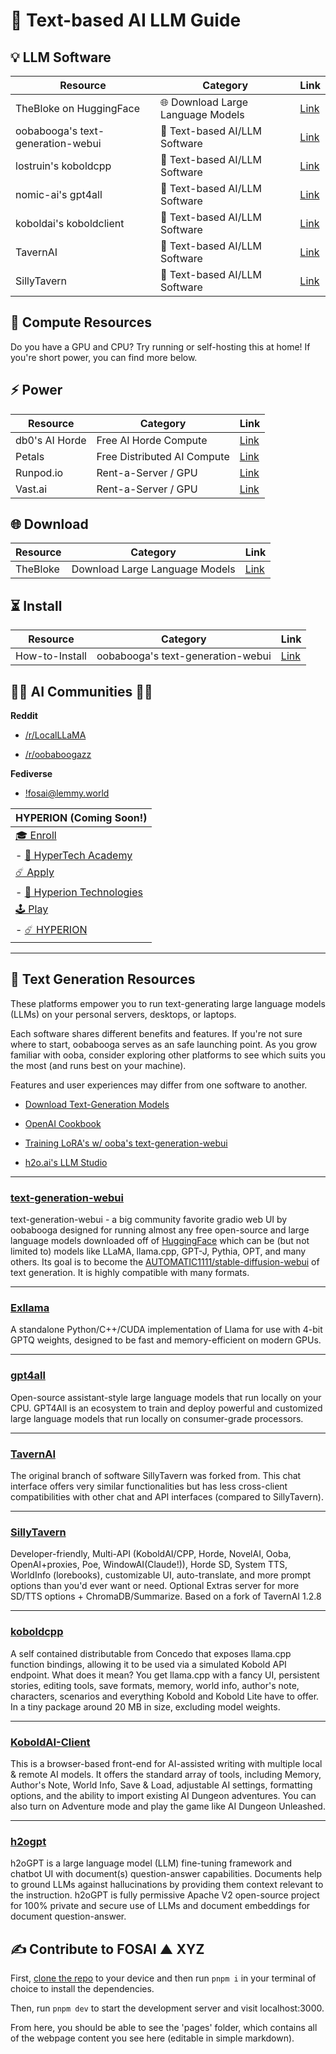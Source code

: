 # 🤖 Text-based AI LLM Guide 

## 💡 LLM Software

| Resource | Category | Link |
| --- | --- | --- |
| TheBloke on HuggingFace | 🌐 Download Large Language Models | [Link](https://huggingface.co/TheBloke) |
| oobabooga's text-generation-webui | 🤖 Text-based AI/LLM Software | [Link](https://github.com/oobabooga/text-generation-webui) |
| lostruin's koboldcpp | 🤖 Text-based AI/LLM Software | [Link](https://github.com/LostRuins/koboldcpp) |
| nomic-ai's gpt4all | 🤖 Text-based AI/LLM Software | [Link](https://github.com/nomic-ai/gpt4all) |
| koboldai's koboldclient |🤖  Text-based AI/LLM Software | [Link](https://github.com/KoboldAI/KoboldAI-Client) |
| TavernAI | 🤖 Text-based AI/LLM Software | [Link](https://github.com/TavernAI/TavernAI) |
| SillyTavern | 🤖 Text-based AI/LLM Software | [Link](https://github.com/SillyTavern/SillyTavern) |

## 🔋 Compute Resources
Do you have a GPU and CPU? Try running or self-hosting this at home! If you're short power, you can find more below.

## ⚡ Power
| Resource | Category | Link |
| --- | --- | --- |
| db0's AI Horde | Free AI Horde Compute | [Link](https://stablehorde.net/) |
| Petals | Free Distributed AI Compute | [Link](https://github.com/bigscience-workshop/petals) |
| Runpod.io | Rent-a-Server / GPU | [Link](https://www.runpod.io/gpu-instance/pricing) |
| Vast.ai | Rent-a-Server / GPU | [Link](https://vast.ai/) |

## 🌐 Download
| Resource | Category | Link |
| --- | --- | --- |
| TheBloke | Download Large Language Models | [Link](https://huggingface.co/TheBloke) |

## ⏳ Install
| Resource | Category | Link |
| --- | --- | --- |
| How-to-Install | oobabooga's text-generation-webui | [Link](https://www.youtube.com/watch?v=lb_lC4XFedU&ab_channel=Aitrepreneur) |

## 👩‍🚀 AI Communities 👨‍🚀

**Reddit**

- [/r/LocalLLaMA](https://www.reddit.com/r/LocalLLaMA/)

- [/r/oobaboogazz](https://www.reddit.com/r/oobaboogazz)

**Fediverse**

- [!fosai@lemmy.world](https://lemmy.world/c/fosai)

| HYPERION (Coming Soon!) |
| --- |
| [🎓 Enroll](enroll/hyper-tech-academy) |
|   - [💫 HyperTech Academy](enroll/hyper-tech-academy) |
| [☄️ Apply](apply/hyperion-technologies) |
|   - [🔬 Hyperion Technologies](apply/hyperion-technologies) |
| [🕹️ Play](play/hyperion) |
|   - [☄️ HYPERION](play/hyperion) |

--- 

## 🤖 Text Generation Resources

These platforms empower you to run text-generating large language models (LLMs) on your personal servers, desktops, or laptops. 

Each software shares different benefits and features. If you're not sure where to start, oobabooga serves as an safe launching point. As you grow familiar with ooba, consider exploring other platforms to see which suits you the most (and runs best on your machine). 

Features and user experiences may differ from one software to another. 

- [Download Text-Generation Models](https://huggingface.co/TheBloke)

- [OpenAI Cookbook](https://github.com/openai/openai-cookbook)

- [Training LoRA's w/ ooba's text-generation-webui](https://github.com/oobabooga/text-generation-webui/blob/main/docs/Training-LoRAs.md)

- [h2o.ai's LLM Studio](https://github.com/h2oai/h2o-llmstudio)

---

### [text-generation-webui](https://github.com/oobabooga/text-generation-webui)
text-generation-webui - a big community favorite gradio web UI by oobabooga designed for running almost any free open-source and large language models downloaded off of [HuggingFace](https://huggingface.co/TheBloke) which can be (but not limited to) models like LLaMA, llama.cpp, GPT-J, Pythia, OPT, and many others. Its goal is to become the [AUTOMATIC1111/stable-diffusion-webui](https://github.com/AUTOMATIC1111/stable-diffusion-webui) of text generation. It is highly compatible with many formats.

---

### [Exllama](https://github.com/turboderp/exllama)
A standalone Python/C++/CUDA implementation of Llama for use with 4-bit GPTQ weights, designed to be fast and memory-efficient on modern GPUs.

---

### [gpt4all](https://github.com/nomic-ai/gpt4all)
Open-source assistant-style large language models that run locally on your CPU. GPT4All is an ecosystem to train and deploy powerful and customized large language models that run locally on consumer-grade processors.

---

### [TavernAI](https://github.com/TavernAI/TavernAI)
The original branch of software SillyTavern was forked from. This chat interface offers very similar functionalities but has less cross-client compatibilities with other chat and API interfaces (compared to SillyTavern). 

---

### [SillyTavern](https://github.com/SillyTavern/SillyTavern)
Developer-friendly, Multi-API (KoboldAI/CPP, Horde, NovelAI, Ooba, OpenAI+proxies, Poe, WindowAI(Claude!)), Horde SD, System TTS, WorldInfo (lorebooks), customizable UI, auto-translate, and more prompt options than you'd ever want or need. Optional Extras server for more SD/TTS options + ChromaDB/Summarize. Based on a fork of TavernAI 1.2.8

---

### [koboldcpp](https://github.com/LostRuins/koboldcpp)
A self contained distributable from Concedo that exposes llama.cpp function bindings, allowing it to be used via a simulated Kobold API endpoint. What does it mean? You get llama.cpp with a fancy UI, persistent stories, editing tools, save formats, memory, world info, author's note, characters, scenarios and everything Kobold and Kobold Lite have to offer. In a tiny package around 20 MB in size, excluding model weights.

---

### [KoboldAI-Client](https://github.com/KoboldAI/KoboldAI-Client)
This is a browser-based front-end for AI-assisted writing with multiple local & remote AI models. It offers the standard array of tools, including Memory, Author's Note, World Info, Save & Load, adjustable AI settings, formatting options, and the ability to import existing AI Dungeon adventures. You can also turn on Adventure mode and play the game like AI Dungeon Unleashed.

---

### [h2ogpt](https://github.com/h2oai/h2ogpt)
h2oGPT is a large language model (LLM) fine-tuning framework and chatbot UI with document(s) question-answer capabilities. Documents help to ground LLMs against hallucinations by providing them context relevant to the instruction. h2oGPT is fully permissive Apache V2 open-source project for 100% private and secure use of LLMs and document embeddings for document question-answer.

## ✍️ Contribute to FOSAI ▲ XYZ

First, [clone the repo](https://github.com/AdynBlaed/fosai-xyz) to your device and then run `pnpm i` in your terminal of choice to install the dependencies.

Then, run `pnpm dev` to start the development server and visit localhost:3000. 

From here, you should be able to see the 'pages' folder, which contains all of the webpage content you see here (editable in simple markdown).
